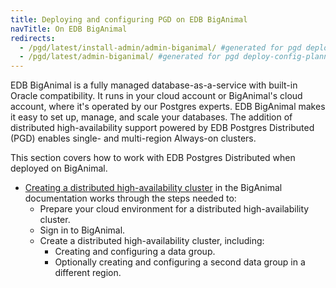 ```yaml
---
title: Deploying and configuring PGD on EDB BigAnimal
navTitle: On EDB BigAnimal
redirects:
  - /pgd/latest/install-admin/admin-biganimal/ #generated for pgd deploy-config-planning reorg 
  - /pgd/latest/admin-biganimal/ #generated for pgd deploy-config-planning reorg 
---
```


EDB BigAnimal is a fully managed database-as-a-service with built-in Oracle compatibility. It runs in your cloud account or BigAnimal's cloud account, where it's operated by our Postgres experts. EDB BigAnimal makes it easy to set up, manage, and scale your databases. The addition of distributed high-availability support powered by EDB Postgres Distributed (PGD) enables single- and multi-region Always-on clusters. 

This section covers how to work with EDB Postgres Distributed when deployed on BigAnimal. 

-   [Creating a distributed high-availability cluster](/edb-postgres-ai/cloud-service/getting_started/creating_cluster/creating_a_dha_cluster/) in the BigAnimal documentation works through the steps needed to:
    -   Prepare your cloud environment for a distributed high-availability cluster.
    -   Sign in to BigAnimal.
    -   Create a distributed high-availability cluster, including:
        -   Creating and configuring a data group.
        -   Optionally creating and configuring a second data group in a different region.
